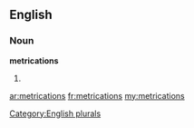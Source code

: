 ==English==

===Noun===
'''metrications'''

# {{plural of|[[metrication]]}}

[[Category:English plurals]]

[[ar:metrications]]
[[fr:metrications]]
[[my:metrications]]